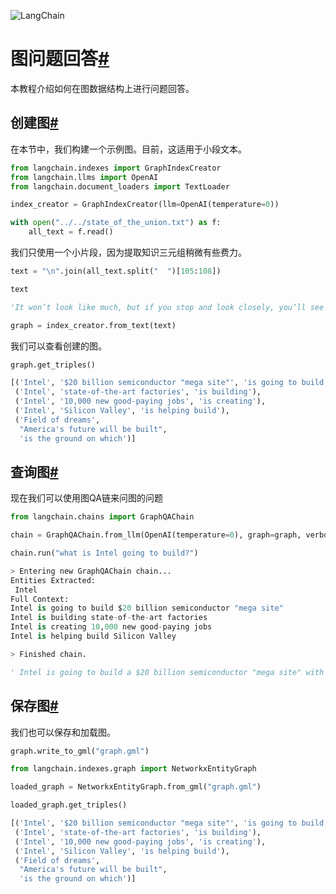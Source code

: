 

<Head>
  <script>
    {
      `(function() {
         var _hmt = _hmt || [];
(function() {
  var hm = document.createElement("script");
  hm.src = "https://hm.baidu.com/hm.js?e60fb290e204e04c5cb6f79b0ac1e697";
  var s = document.getElementsByTagName("script")[0]; 
  s.parentNode.insertBefore(hm, s);
})();
       })();`
    }
  </script>
</Head>

![LangChain](https://pica.zhimg.com/50/v2-56e8bbb52aa271012541c1fe1ceb11a2_r.gif)





图问题回答[#](#graph-qa "Permalink to this headline")
================================================

本教程介绍如何在图数据结构上进行问题回答。

创建图[#](#create-the-graph "Permalink to this headline")
------------------------------------------------------

在本节中，我们构建一个示例图。目前，这适用于小段文本。

```  python
from langchain.indexes import GraphIndexCreator
from langchain.llms import OpenAI
from langchain.document_loaders import TextLoader

```

```  python
index_creator = GraphIndexCreator(llm=OpenAI(temperature=0))

```

```  python
with open("../../state_of_the_union.txt") as f:
    all_text = f.read()

```

我们只使用一个小片段，因为提取知识三元组稍微有些费力。

```  python
text = "\n".join(all_text.split("  ")[105:108])

```

```  python
text

```

```  python
'It won’t look like much, but if you stop and look closely, you’ll see a “Field of dreams,” the ground on which America’s future will be built. \nThis is where Intel, the American company that helped build Silicon Valley, is going to build its $20 billion semiconductor “mega site”. \nUp to eight state-of-the-art factories in one place. 10,000 new good-paying jobs. '

```

```  python
graph = index_creator.from_text(text)

```

我们可以查看创建的图。

```  python
graph.get_triples()

```

```  python
[('Intel', '$20 billion semiconductor "mega site"', 'is going to build'),
 ('Intel', 'state-of-the-art factories', 'is building'),
 ('Intel', '10,000 new good-paying jobs', 'is creating'),
 ('Intel', 'Silicon Valley', 'is helping build'),
 ('Field of dreams',
  "America's future will be built",
  'is the ground on which')]

```

查询图[#](#querying-the-graph "Permalink to this headline")
--------------------------------------------------------

现在我们可以使用图QA链来问图的问题

```  python
from langchain.chains import GraphQAChain

```

```  python
chain = GraphQAChain.from_llm(OpenAI(temperature=0), graph=graph, verbose=True)

```

```  python
chain.run("what is Intel going to build?")

```

```  python
> Entering new GraphQAChain chain...
Entities Extracted:
 Intel
Full Context:
Intel is going to build $20 billion semiconductor "mega site"
Intel is building state-of-the-art factories
Intel is creating 10,000 new good-paying jobs
Intel is helping build Silicon Valley

> Finished chain.

```

```  python
' Intel is going to build a $20 billion semiconductor "mega site" with state-of-the-art factories, creating 10,000 new good-paying jobs and helping to build Silicon Valley.'

```

保存图[#](#save-the-graph "Permalink to this headline")
----------------------------------------------------

我们也可以保存和加载图。

```  python
graph.write_to_gml("graph.gml")

```

```  python
from langchain.indexes.graph import NetworkxEntityGraph

```

```  python
loaded_graph = NetworkxEntityGraph.from_gml("graph.gml")

```

```  python
loaded_graph.get_triples()

```

```  python
[('Intel', '$20 billion semiconductor "mega site"', 'is going to build'),
 ('Intel', 'state-of-the-art factories', 'is building'),
 ('Intel', '10,000 new good-paying jobs', 'is creating'),
 ('Intel', 'Silicon Valley', 'is helping build'),
 ('Field of dreams',
  "America's future will be built",
  'is the ground on which')]

```

